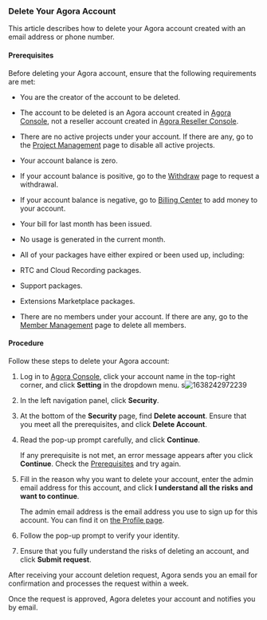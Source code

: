 

### Delete Your Agora Account

This article describes how to delete your Agora account created with an email address or phone number.

#### Prerequisites

Before deleting your Agora account, ensure that the following requirements are met:

-   You are the creator of the account to be deleted.

-   The account to be deleted is an Agora account created in [Agora Console](https://console.agora.io/), not a reseller account created in [Agora Reseller Console](https://reseller.agora.io/).

-   There are no active projects under your account. If there are any, go to the [Project Management](https://console.agora.io/projects) page to disable all active projects.

-   Your account balance is zero.

-   If your account balance is positive, go to the [Withdraw](https://console.agora.io/finance/withdraw) page to request a withdrawal.

-   If your account balance is negative, go to [Billing Center](https://console.agora.io/finance) to add money to your account.

-   Your bill for last month has been issued.

-   No usage is generated in the current month.

-   All of your packages have either expired or been used up, including:

-   RTC and Cloud Recording packages.

-   Support packages.

-   Extensions Marketplace packages.

-   There are no members under your account. If there are any, go to the [Member Management](https://console.agora.io/settings/member) page to delete all members.

#### Procedure

Follow these steps to delete your Agora account:

1.  Log in to [Agora Console](https://dashboard.agora.io/), click your account name in the top-right corner, and click **Setting** in the dropdown menu.
    s![1638242972239](https://web-cdn.agora.io/docs-files/1638242972239)

2.  In the left navigation panel, click **Security**.

3.  At the bottom of the **Security** page, find **Delete account**. Ensure that you meet all the prerequisites, and click **Delete Account**.

4.  Read the pop-up prompt carefully, and click **Continue**.

    If any prerequisite is not met, an error message appears after you click **Continue**. Check the [Prerequisites](#prerequisite) and try again.

5.  Fill in the reason why you want to delete your account, enter the admin email address for this account, and click **I understand all the risks and want to continue**.

    The admin email address is the email address you use to sign up for this account. You can find it on [the Profile page](#manage-profile).

6.  Follow the pop-up prompt to verify your identity.

7.  Ensure that you fully understand the risks of deleting an account, and click **Submit request**.

After receiving your account deletion request, Agora sends you an email for confirmation and processes the request within a week.

Once the request is approved, Agora deletes your account and notifies you by email.
